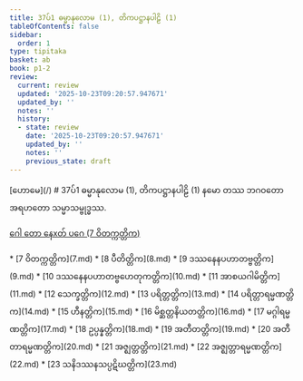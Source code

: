 ```yaml
---
title: 37ပ်1 ဓမ္မာနုလောမ (1), တိကပဋ္ဌာနပါဠိ (1)
tableOfContents: false
sidebar:
  order: 1
type: tipitaka
basket: ab
book: p1-2
review:
  current: review
  updated: '2025-10-23T09:20:57.947671'
  updated_by: ''
  notes: ''
  history:
  - state: review
    date: '2025-10-23T09:20:57.947671'
    updated_by: ''
    notes: ''
    previous_state: draft
---
```



<ReviewStatus review={frontmatter.review} showDetails={true} />

<HypothesisAnnotation frontmatter={frontmatter} />

<Paragraph type="center" book="p1-2">
[ဟောမေ](/)
</Paragraph>

<Paragraph type="center" book="p1-2">
# 37ပ်1 ဓမ္မာနုလောမ (1), တိကပဋ္ဌာနပါဠိ (1)
</Paragraph>

<Paragraph number="1" type="center" book="p1-2">
နမော တဿ ဘဂဝတော အရဟတော သမ္မာသမ္ဗုဒ္ဓဿ.

[ဂေါ တော နေxတ် ပဂေ (7 ဝိတက္ကတ္တိက)](7.md)



</Paragraph>

<TableOfContents book="p1-2" section="37">
* [7 ဝိတက္ကတ္တိက](7.md)
* [8 ပီတိတ္တိက](8.md)
* [9 ဒဿနေနပဟာတဗ္ဗတ္တိက](9.md)
* [10 ဒဿနေနပဟာတဗ္ဗဟေတုကတ္တိက](10.md)
* [11 အာစယဂါမိတ္တိက](11.md)
* [12 သေက္ခတ္တိက](12.md)
* [13 ပရိတ္တတ္တိက](13.md)
* [14 ပရိတ္တာရမ္မဏတ္တိက](14.md)
* [15 ဟီနတ္တိက](15.md)
* [16 မိစ္ဆတ္တနိယတတ္တိက](16.md)
* [17 မဂ္ဂါရမ္မဏတ္တိက](17.md)
* [18 ဥပ္ပန္နတ္တိက](18.md)
* [19 အတီတတ္တိက](19.md)
* [20 အတီတာရမ္မဏတ္တိက](20.md)
* [21 အဇ္ဈတ္တတ္တိက](21.md)
* [22 အဇ္ဈတ္တာရမ္မဏတ္တိက](22.md)
* [23 သနိဒဿနသပ္ပဋိဃတ္တိက](23.md)
</TableOfContents>